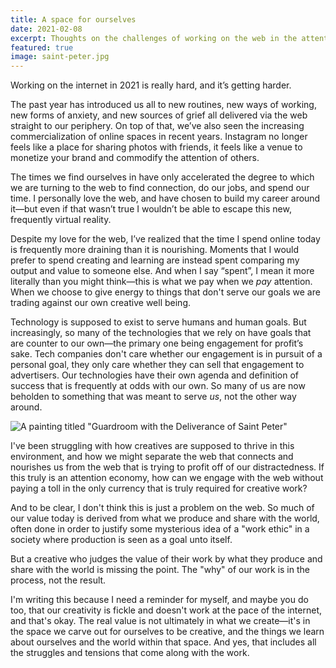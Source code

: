 ```yaml
---
title: A space for ourselves
date: 2021-02-08
excerpt: Thoughts on the challenges of working on the web in the attention economy, and a reminder of how our spaces shape us.
featured: true
image: saint-peter.jpg
---
```


Working on the internet in 2021 is really hard, and it’s getting harder.

The past year has introduced us all to new routines, new ways of working, new forms of anxiety, and new sources of grief all delivered via the web straight to our periphery. On top of that, we’ve also seen the increasing commercialization of online spaces in recent years. Instagram no longer feels like a place for sharing photos with friends, it feels like a venue to monetize your brand and commodify the attention of others.

The times we find ourselves in have only accelerated the degree to which we are turning to the web to find connection, do our jobs, and spend our time. I personally love the web, and have chosen to build my career around it—but even if that wasn’t true I wouldn’t be able to escape this new, frequently virtual reality.

Despite my love for the web, I’ve realized that the time I spend online today is frequently more draining than it is nourishing. Moments that I would prefer to spend creating and learning are instead spent comparing my output and value to someone else. And when I say “spent”, I mean it more literally than you might think—this is what we pay when we _pay_ attention. When we choose to give energy to things that don't serve our goals we are trading against our own creative well being.

Technology is supposed to exist to serve humans and human goals. But increasingly, so many of the technologies that we rely on have goals that are counter to our own—the primary one being engagement for profit’s sake. Tech companies don't care whether our engagement is in pursuit of a personal goal, they only care whether they can sell that engagement to advertisers. Our technologies have their own agenda and definition of success that is frequently at odds with our own. So many of us are now beholden to something that was meant to serve _us_, not the other way around.

![A painting titled "Guardroom with the Deliverance of Saint Peter"](saint-peter.jpg "[Guardroom with the Deliverance of Saint Peter, 1645, courtesy of The Met](https://www.metmuseum.org/art/collection/search/437777)")

I've been struggling with how creatives are supposed to thrive in this environment, and how we might separate the web that connects and nourishes us from the web that is trying to profit off of our distractedness. If this truly is an attention economy, how can we engage with the web without paying a toll in the only currency that is truly required for creative work?

And to be clear, I don't think this is just a problem on the web. So much of our value today is derived from what we produce and share with the world, often done in order to justify some mysterious idea of a "work ethic" in a society where production is seen as a goal unto itself.

But a creative who judges the value of their work by what they produce and share with the world is missing the point. The "why" of our work is in the process, not the result.

I'm writing this because I need a reminder for myself, and maybe you do too, that our creativity is fickle and doesn't work at the pace of the internet, and that's okay. The real value is not ultimately in what we create—it's in the space we carve out for ourselves to be creative, and the things we learn about ourselves and the world within that space. And yes, that includes all the struggles and tensions that come along with the work.
